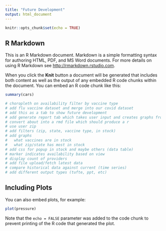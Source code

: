 ```yaml
---
title: "Future Development"
output: html_document
---
```


```r
knitr::opts_chunk$set(echo = TRUE)
```

## R Markdown

This is an R Markdown document. Markdown is a simple formatting syntax for authoring HTML, PDF, and MS Word documents. For more details on using R Markdown see <http://rmarkdown.rstudio.com>.

When you click the **Knit** button a document will be generated that includes both content as well as the output of any embedded R code chunks within the document. You can embed an R code chunk like this:

```r
summary(cars)

# choropleth on availability filter by vaccine type
# add flu vaccine dataset and merge into our covid dataset
# add this as a tab to show future development
# add generate report tab which takes user input and creates graphs from it
# convert about into a rmd file which should produce a r
# use user zip
# add filters (zip, state, vaccine type, in stock)
# add graphs
#   what vaccines are in stock
#   what zip/state has most in stock
# add css for popup in stock and maybe others (data table)
# marker indicates availability based on view
# display count of providers
# add file upload/fetch latest data
# compare historical data against current (time series)
# add different output types (tufte, ppt, etc)
```

## Including Plots

You can also embed plots, for example:

```r
plot(pressure)
```

Note that the `echo = FALSE` parameter was added to the code chunk to prevent printing of the R code that generated the plot.
